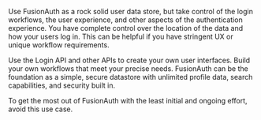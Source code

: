 Use FusionAuth as a rock solid user data store, but take control of the login workflows, the user experience, and other aspects of the authentication experience. You have complete control over the location of the data and how your users log in. This can be helpful if you have stringent UX or unique workflow requirements.

Use the Login API and other APIs to create your own user interfaces. Build your own workflows that meet your precise needs. FusionAuth can be the foundation as a simple, secure datastore with unlimited profile data, search capabilities, and security built in.

To get the most out of FusionAuth with the least initial and ongoing effort, avoid this use case.
